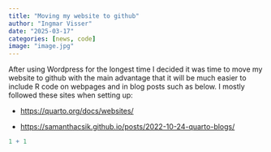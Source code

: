 ```yaml
---
title: "Moving my website to github"
author: "Ingmar Visser"
date: "2025-03-17"
categories: [news, code]
image: "image.jpg"
---
```


After using Wordpress for the longest time I decided it was time to move my website to github with the main advantage that it will be much easier to include R code on webpages and in blog posts such as below. I mostly followed these sites when setting up:

-   <https://quarto.org/docs/websites/>

-   <https://samanthacsik.github.io/posts/2022-10-24-quarto-blogs/>

```r
1 + 1
```
